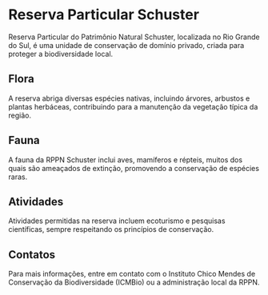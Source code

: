 # Reserva Particular Schuster

Reserva Particular do Patrimônio Natural Schuster, localizada no Rio Grande do Sul, é uma unidade de conservação de domínio privado, criada para proteger a biodiversidade local.

## Flora

A reserva abriga diversas espécies nativas, incluindo árvores, arbustos e plantas herbáceas, contribuindo para a manutenção da vegetação típica da região.

## Fauna

A fauna da RPPN Schuster inclui aves, mamíferos e répteis, muitos dos quais são ameaçados de extinção, promovendo a conservação de espécies raras.

## Atividades

Atividades permitidas na reserva incluem ecoturismo e pesquisas científicas, sempre respeitando os princípios de conservação.

## Contatos

Para mais informações, entre em contato com o Instituto Chico Mendes de Conservação da Biodiversidade (ICMBio) ou a administração local da RPPN.